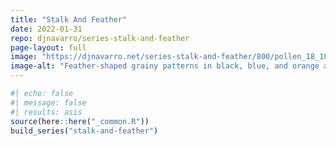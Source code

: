 ```yaml
---
title: "Stalk And Feather"
date: 2022-01-31
repo: djnavarro/series-stalk-and-feather
page-layout: full
image: "https://djnavarro.net/series-stalk-and-feather/800/pollen_18_1816.jpg"
image-alt: "Feather-shaped grainy patterns in black, blue, and orange against a dark grey background"
---
```

   
::: {.grid}
  
```r
#| echo: false
#| message: false
#| results: asis
source(here::here("_common.R"))
build_series("stalk-and-feather")
```
   
:::
   

